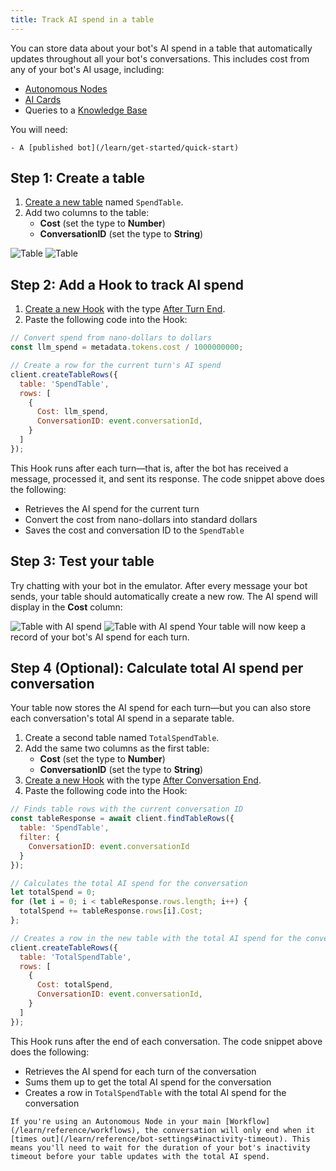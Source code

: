 ```yaml
---
title: Track AI spend in a table
---
```


You can store data about your bot's AI spend in a table that automatically updates throughout all your bot's conversations. This includes cost from any of your bot's AI usage, including:

- [Autonomous Nodes](/learn/reference/nodes/autonomous-node)
- [AI Cards](/learn/reference/cards/ai/introduction)
- Queries to a [Knowledge Base](/learn/reference/knowledge-base/introduction)

<Info>
    You will need:

    - A [published bot](/learn/get-started/quick-start)
</Info>

## Step 1: Create a table

1. [Create a new table](/learn/reference/tables#creating-a-table) named `SpendTable`.
2. Add two columns to the table:
    - **Cost** (set the type to **Number**)
    - **ConversationID** (set the type to **String**)

<Frame>
  <img
    alt="Table"
    className="block dark:hidden"
    src="./assets/table.png"
  />
  <img
    alt="Table"
    className="hidden dark:block"
    src="./assets/table-dark.png"
  />
</Frame>

## Step 2: Add a Hook to track AI spend

1. [Create a new Hook](/learn/reference/hooks#add-a-hook) with the type [After Turn End](/learn/reference/hooks#after-turn-end).
2. Paste the following code into the Hook:

``` javascript
// Convert spend from nano-dollars to dollars
const llm_spend = metadata.tokens.cost / 1000000000;

// Create a row for the current turn's AI spend
client.createTableRows({
  table: 'SpendTable',
  rows: [
    {
      Cost: llm_spend,
      ConversationID: event.conversationId,
    }
  ]
});
```

This Hook runs after each turn—that is, after the bot has received a message, processed it, and sent its response. The code snippet above does the following:

- Retrieves the AI spend for the current turn
- Convert the cost from nano-dollars into standard dollars
- Saves the cost and conversation ID to the `SpendTable`

## Step 3: Test your table

Try chatting with your bot in the emulator. After every message your bot sends, your table should automatically create a new row. The AI spend will display in the **Cost** column:

<Frame>
  <img
    alt="Table with AI spend"
    className="block dark:hidden"
    src="./assets/table-full.png"
  />
  <img
    alt="Table with AI spend"
    className="hidden dark:block"
    src="./assets/table-full-dark.png"
  />
</Frame>

<Check>
  Your table will now keep a record of your bot's AI spend for each turn.
</Check>

## Step 4 (Optional): Calculate total AI spend per conversation

Your table now stores the AI spend for each turn—but you can also store each conversation's total AI spend in a separate table.

1. Create a second table named `TotalSpendTable`.
2. Add the same two columns as the first table:
    - **Cost** (set the type to **Number**)
    - **ConversationID** (set the type to **String**)
3. [Create a new Hook](/learn/reference/hooks#add-a-hook) with the type [After Conversation End](/learn/reference/hooks#after-conversation-end).
4. Paste the following code into the Hook:

``` javascript
// Finds table rows with the current conversation ID
const tableResponse = await client.findTableRows({
  table: 'SpendTable',
  filter: {
    ConversationID: event.conversationId
  }
});

// Calculates the total AI spend for the conversation
let totalSpend = 0;
for (let i = 0; i < tableResponse.rows.length; i++) {
  totalSpend += tableResponse.rows[i].Cost;
};

// Creates a row in the new table with the total AI spend for the conversation
client.createTableRows({
  table: 'TotalSpendTable',
  rows: [
    {
      Cost: totalSpend,
      ConversationID: event.conversationId,
    }
  ]
});
```

This Hook runs after the end of each conversation. The code snippet above does the following:

- Retrieves the AI spend for each turn of the conversation
- Sums them up to get the total AI spend for the conversation
- Creates a row in `TotalSpendTable` with the total AI spend for the conversation

<Warning>

    If you're using an Autonomous Node in your main [Workflow](/learn/reference/workflows), the conversation will only end when it [times out](/learn/reference/bot-settings#inactivity-timeout). This means you'll need to wait for the duration of your bot's inactivity timeout before your table updates with the total AI spend.

</Warning>

